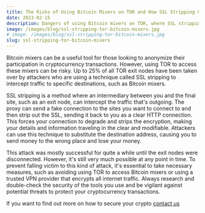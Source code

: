 ```yaml
---
title: The Risks of Using Bitcoin Mixers on TOR and How SSL Stripping Can Put You in Danger
date: 2023-02-15
description: Dangers of using Bitcoin mixers on TOR, where SSL stripping can intercept traffic and lead to the loss of money
image: /images/blog/ssl-stripping-tor-bitcoin-mixers.jpg
# image: /images/blog/ssl-stripping-tor-bitcoin-mixers.jpg
slug: ssl-stripping-tor-bitcoin-mixers
---
```


Bitcoin mixers can be a useful tool for those looking to anonymize their participation in cryptocurrency transactions. However, using TOR to access these mixers can be risky. Up to 25% of all TOR exit nodes have been taken over by attackers who are using a technique called SSL stripping to intercept traffic to specific destinations, such as Bitcoin mixers.

SSL stripping is a method where an intermediary between you and the final site, such as an exit node, can intercept the traffic that's outgoing. The proxy can send a fake connection to the sites you want to connect to and then strip out the SSL, sending it back to you as a clear HTTP connection. This forces your connection to degrade and strips the encryption, making your details and information traveling in the clear and modifiable. Attackers can use this technique to substitute the destination address, causing you to send money to the wrong place and lose your money.

This attack was mostly successful for quite a while until the exit nodes were disconnected. However, it's still very much possible at any point in time. To prevent falling victim to this kind of attack, it's essential to take necessary measures, such as avoiding using TOR to access Bitcoin mixers or using a trusted VPN provider that encrypts all internet traffic. Always research and double-check the security of the tools you use and be vigilant against potential threats to protect your cryptocurrency transactions.


If you want to find out more on how to secure your crypto
[contact us](/contact)










